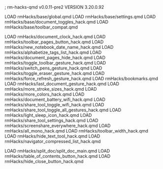 ; rm-hacks-qmd v0.0.11-pre2
VERSION 3.20.0.92

LOAD rmHacks/base/global.qmd
LOAD rmHacks/base/settings.qmd
LOAD rmHacks/base/document_toggles_hack.qmd
LOAD rmHacks/base/toolbar_compat.qmd

LOAD rmHacks/document_clock_hack.qmd
LOAD rmHacks/toolbar_pages_button_hack.qmd
LOAD rmHacks/new_notebook_date_name_hack.qmd
LOAD rmHacks/alphabetize_tags_list_hack.qmd
LOAD rmHacks/document_pages_hide_hack.qmd
LOAD rmHacks/toggle_toolbar_gesture_hack.qmd
LOAD rmHacks/switch_pens_gesture_hack.qmd
LOAD rmHacks/toggle_eraser_gesture_hack.qmd
LOAD rmHacks/force_refresh_gesture_hack.qmd
LOAD rmHacks/bookmarks.qmd
LOAD rmHacks/last_document_gesture_hack.qmd
LOAD rmHacks/more_stroke_sizes_hack.qmd
LOAD rmHacks/more_colors_hack.qmd
LOAD rmHacks/document_battery_wifi_hack.qmd
LOAD rmHacks/share_tool_toggle_wifi_hack.qmd
LOAD rmHacks/share_tool_toggle_all_gestures_hack.qmd
LOAD rmHacks/light_sleep_icon_hack.qmd
LOAD rmHacks/share_tool_settings_hack.qmd
LOAD rmHacks/screenshare_everywhere_hack.qmd
LOAD rmHacks/all_mono_hack.qmd
LOAD rmHacks/toolbar_width_hack.qmd
LOAD rmHacks/hide_text_tool_hack.qmd
LOAD rmHacks/navigator_compressed_list_hack.qmd

LOAD rmHacks/split_doc/split_doc_main.qmd
LOAD rmHacks/table_of_contents_button_hack.qmd
LOAD rmHacks/hide_close_button_hack.qmd

